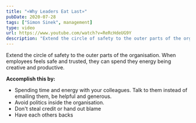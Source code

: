 ```yaml
---
title: "«Why Leaders Eat Last»"
pubDate: 2020-07-28
tags: ["Simon Sinek", management]
type: video
url: https://www.youtube.com/watch?v=ReRcHdeUG9Y
description: "Extend the circle of safety to the outer parts of the organisation. When employees feels safe and trusted, they can spend they energy being creative and productive."
---
```


Extend the circle of safety to the outer parts of the organisation. When employees feels safe and trusted, they can spend they energy being creative and productive.

**Accomplish this by:**

- Spending time and energy with your colleagues. Talk to them instead of emailing them, be helpful and generous.
- Avoid politics inside the organisation.
- Don't steal credit or hand out blame
- Have each others backs
